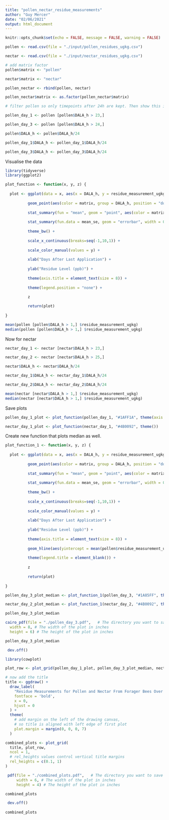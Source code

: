 ```yaml
---
title: "pollen_nectar_residue_measurements"
author: "Guy Mercer"
date: "02/06/2021"
output: html_document
---
```


```r
knitr::opts_chunk$set(echo = FALSE, message = FALSE, warning = FALSE)
```

```r
pollen <- read.csv(file = "./input/pollen_residues_ugkg.csv")

nectar <- read.csv(file = "./input/nectar_residues_ugkg.csv")

# add matrix factor
pollen$matrix <- "pollen"

nectar$matrix <- "nectar"

pollen_nectar <- rbind(pollen, nectar)

pollen_nectar$matrix <- as.factor(pollen_nectar$matrix)

# filter pollen so only timepoints after 24h are kept. Then show this in days not hours

pollen_day_1 <- pollen [pollen$DALA_h > 23,] 

pollen_day_3 <- pollen [pollen$DALA_h > 24,]

pollen$DALA_h <- pollen$DALA_h/24

pollen_day_1$DALA_h <- pollen_day_1$DALA_h/24

pollen_day_3$DALA_h <- pollen_day_3$DALA_h/24

```

Visualise the data

```r
library(tidyverse)
library(ggplot2)

plot_function <- function(x, y, z) {
  
  plot <- ggplot(data = x, aes(x = DALA_h, y = residue_measurement_ugkg)) +
  
          geom_point(aes(color = matrix, group = DALA_h, position = "dodge"), alpha = 0.4) +
  
          stat_summary(fun = "mean", geom = "point", aes(color = matrix)) +
  
          stat_summary(fun.data = mean_se, geom = "errorbar", width = 0.1, aes(color = matrix)) +
  
          theme_bw() +
    
          scale_x_continuous(breaks=seq(-1,10,1)) +
  
          scale_color_manual(values = y) +
        
          xlab("Days After Last Application") +
    
          ylab("Residue Level (ppb)") +
    
          theme(axis.title = element_text(size = 8)) +
    
          theme(legend.position = "none") +
    
          z

          return(plot)
  
}
```

```r
mean(pollen [pollen$DALA_h > 1,] $residue_measurement_ugkg)
median(pollen [pollen$DALA_h > 1,] $residue_measurement_ugkg)
```

Now for nectar

```r
nectar_day_1 <- nectar [nectar$DALA_h > 23,]

nectar_day_2 <- nectar [nectar$DALA_h > 25,]

nectar$DALA_h <- nectar$DALA_h/24

nectar_day_1$DALA_h <- nectar_day_1$DALA_h/24

nectar_day_2$DALA_h <- nectar_day_2$DALA_h/24

```

```r
mean(nectar [nectar$DALA_h > 1,] $residue_measurement_ugkg)
median(nectar [nectar$DALA_h > 1,] $residue_measurement_ugkg)
```

Save plots

```r
pollen_day_1_plot <- plot_function(pollen_day_1, "#1AFF1A", theme(axis.title.x = element_blank()))

nectar_day_1_plot <- plot_function(nectar_day_1, "#4B0092", theme())
```

Create new function that plots median as well.

```r
plot_function_1 <- function(x, y, z) {
  
  plot <- ggplot(data = x, aes(x = DALA_h, y = residue_measurement_ugkg)) +
  
          geom_point(aes(color = matrix, group = DALA_h, position = "dodge"), alpha = 0.4) +
  
          stat_summary(fun = "mean", geom = "point", aes(color = matrix)) +
  
          stat_summary(fun.data = mean_se, geom = "errorbar", width = 0.1, aes(color = matrix)) +
  
          theme_bw() +
    
          scale_x_continuous(breaks=seq(-1,10,1)) +
  
          scale_color_manual(values = y) +
        
          xlab("Days After Last Application") +
    
          ylab("Residue Level (ppb)") +
    
          theme(axis.title = element_text(size = 8)) +
    
          geom_hline(aes(yintercept = mean(pollen$residue_measurement_ugkg [pollen$DALA_h > 1])), color= y) +
    
          theme(legend.title = element_blank()) +
    
          z
  
          return(plot)
  
}

pollen_day_3_plot_median <- plot_function_1(pollen_day_3, "#1A85FF", theme(axis.title.x = element_blank()))

nectar_day_2_plot_median <- plot_function_1(nectar_day_2, "#4B0092", theme() )

pollen_day_3_plot_median

cairo_pdf(file = "./pollen_day_3.pdf",   # The directory you want to save the file in
  width = 8, # The width of the plot in inches
  height = 6) # The height of the plot in inches

pollen_day_3_plot_median

 dev.off()
```

```r
library(cowplot)

plot_row <- plot_grid(pollen_day_1_plot, pollen_day_3_plot_median, nectar_day_1_plot, nectar_day_2_plot_median, labels = "auto", label_size = 12)

# now add the title
title <- ggdraw() + 
  draw_label(
    "Residue Measurements for Pollen and Nectar From Forager Bees Over Time",
    fontface = 'bold',
    x = 0,
    hjust = 0
  ) +
  theme(
    # add margin on the left of the drawing canvas,
    # so title is aligned with left edge of first plot
    plot.margin = margin(0, 0, 0, 7)
  )

combined_plots <- plot_grid(
  title, plot_row,
  ncol = 1,
  # rel_heights values control vertical title margins
  rel_heights = c(0.1, 1)
)

 pdf(file = "./combined_plots.pdf",   # The directory you want to save the file in
     width = 6, # The width of the plot in inches
     height = 4) # The height of the plot in inches

combined_plots

 dev.off()
 
combined_plots
```